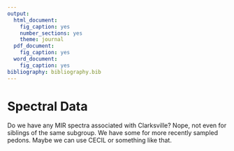 ```yaml
---
output:
  html_document:
    fig_caption: yes
    number_sections: yes
    theme: journal
  pdf_document:
    fig_caption: yes
  word_document:
    fig_caption: yes
bibliography: bibliography.bib
---
```



# Spectral Data

Do we have any MIR spectra associated with Clarksville? Nope, not even for siblings of the same subgroup. We have some for more recently sampled pedons. Maybe we can use CECIL or something like that.
